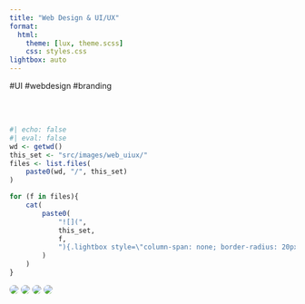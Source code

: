 ```yaml
---
title: "Web Design & UI/UX"
format:
  html:
    theme: [lux, theme.scss]
    css: styles.css
lightbox: auto
---
```


#UI #webdesign #branding

<br/><br/>

::: gallery

::: column-page

```r
#| echo: false
#| eval: false
wd <- getwd()
this_set <- "src/images/web_uiux/"
files <- list.files(
    paste0(wd, "/", this_set)
)

for (f in files){
    cat(
        paste0(
            "![](",
            this_set,
            f,
            "){.lightbox style=\"column-span: none; border-radius: 20px;\" group=\"my-gallery\"}\n"
        )
    )
}
```


![](src/images/web_uiux/25daysofcelebrity_landingpage.jpg){.lightbox style="column-span: none; border-radius: 20px;" group="my-gallery"}
![](src/images/web_uiux/3ag_website.jpg){.lightbox style="column-span: none; border-radius: 20px;" group="my-gallery"}
![](src/images/web_uiux/fortiq_website.jpg){.lightbox style="column-span: none; border-radius: 20px;" group="my-gallery"}
![](src/images/web_uiux/mimikwebsite.jpg){.lightbox style="column-span: none; border-radius: 20px;" group="my-gallery"}


:::

:::
